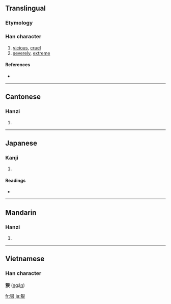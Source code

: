 
==Translingual==
===Etymology===
{{Han compound|犬|艮|ls=psc|c1=s|c2=p|alt1=犭}}

===Han character===
{{Han char|rn=94|rad=犬|as=06|sn=9|four=4723<sub>2</sub>|canj=大竹日女 (KHAV)}}

# [[vicious]], [[cruel]]
# [[severely]], [[extreme]]

====References====
* {{Han ref|kx=0710.020|dkj=20362|dj=1122.090|hdz=21346.100|uh=72E0|ud=29408|bh=ACBD|bd=44221}}

----

==Cantonese==

===Hanzi===
{{yue-hanzi|jyut=|y=han2}}

# {{defn|Cantonese}}

----

==Japanese==

===Kanji===
{{ja-kanji|grade=|rs=犬06}}

# {{defn|Japanese}}

====Readings====
* {{ja-readings|on=[[がん]] (gan), [[こん]] (kon)|kun=[[もとる]] (motoru)}}

----

==Mandarin==

===Hanzi===
{{cmn-hanzi|pin=[[hěn]] ([[hen3]])|wg=hen<sup>3</sup>}}

# {{defn|Mandarin}}

----

==Vietnamese==
===Han character===
'''狠''' ([[ngận]])

[[fr:狠]]
[[ja:狠]]